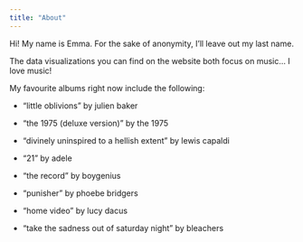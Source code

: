 ```yaml
---
title: "About"
---
```


Hi! My name is Emma. For the sake of anonymity, I'll leave out my last name.

The data visualizations you can find on the website both focus on music... I love music!

My favourite albums right now include the following:

-   “little oblivions” by julien baker

-   “the 1975 (deluxe version)” by the 1975

-   “divinely uninspired to a hellish extent” by lewis capaldi

-   “21” by adele

-   “the record” by boygenius

-   “punisher” by phoebe bridgers

-   “home video” by lucy dacus 

-   “take the sadness out of saturday night” by bleachers
